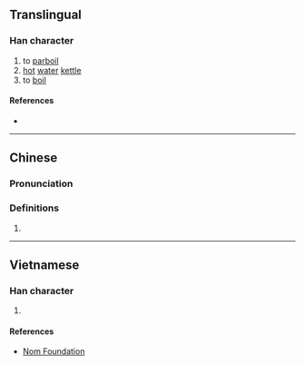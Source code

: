 {{character info/new}}
==Translingual==

===Han character===
{{Han char|rn=85|rad=水|as=02|sn=6|four=80232|canj=OE,XOE|ids=⿱入水}}

# to [[parboil]]
# [[hot]] [[water]] [[kettle]]
# to [[boil]]

====References====
* {{Han ref|kx=0604.091|dkj=17100|hdz=31547.040|uh=6C46|ud=27718|bh=C9F8|bd=51704}}

----

==Chinese==
{{zh-forms}}

===Pronunciation===
{{zh-pron
|m=cuān
|c=cyun1
|mc=
|oc=y
|cat=v,n
}}

===Definitions===
{{zh-hanzi}}

# {{rfdef|lang=zh}}

----

==Vietnamese==

===Han character===
{{vi-readings|rs=水02| hanviet = thoản}}

# {{defn|lang=vi|sort=水02}}

====References====
*[http://nomfoundation.org/common/nom_details.php?codepoint=6c46 Nom Foundation]